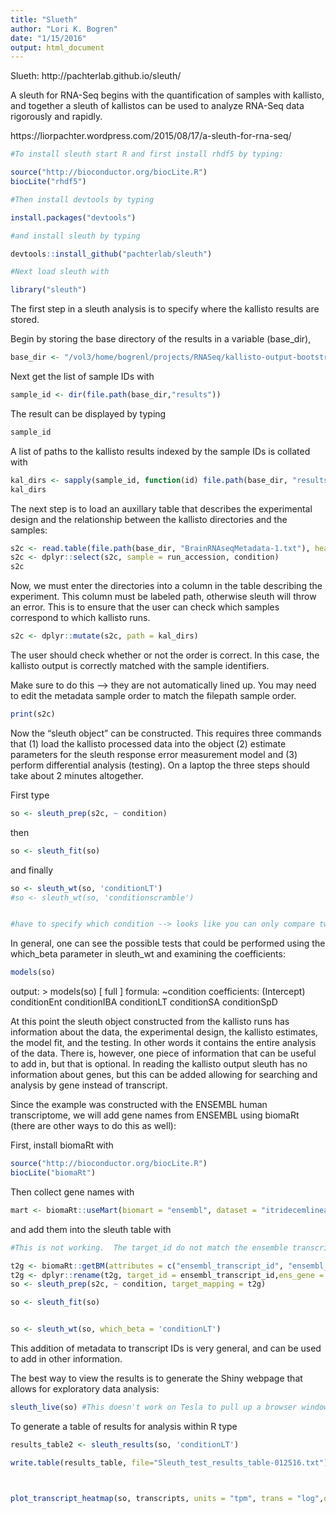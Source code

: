 ```yaml
---
title: "Slueth"
author: "Lori K. Bogren"
date: "1/15/2016"
output: html_document
---
```

Slueth:
http://pachterlab.github.io/sleuth/

A sleuth for RNA-Seq begins with the quantification of samples with kallisto, and together a sleuth of kallistos can be used to analyze RNA-Seq data rigorously and rapidly.

https://liorpachter.wordpress.com/2015/08/17/a-sleuth-for-rna-seq/

```r
#To install sleuth start R and first install rhdf5 by typing:

source("http://bioconductor.org/biocLite.R")
biocLite("rhdf5")

#Then install devtools by typing

install.packages("devtools")

#and install sleuth by typing

devtools::install_github("pachterlab/sleuth")

#Next load sleuth with

library("sleuth")
```


The first step in a sleuth analysis is to specify where the kallisto results are stored. 

Begin by storing the base directory of the results in a variable (base_dir),

```r
base_dir <- "/vol3/home/bogrenl/projects/RNASeq/kallisto-output-bootstrap-formatted"

```

Next get the list of sample IDs with

```r

sample_id <- dir(file.path(base_dir,"results"))

```

The result can be displayed by typing

```r

sample_id

```

A list of paths to the kallisto results indexed by the sample IDs is collated with

```r

kal_dirs <- sapply(sample_id, function(id) file.path(base_dir, "results", id, "kallisto"))
kal_dirs

```

The next step is to load an auxillary table that describes the experimental design and the relationship between the kallisto directories and the samples:

```r

s2c <- read.table(file.path(base_dir, "BrainRNAseqMetadata-1.txt"), header = TRUE, stringsAsFactors=FALSE)
s2c <- dplyr::select(s2c, sample = run_accession, condition)
s2c

```

Now, we must enter the directories into a column in the table describing the experiment. This column must be labeled path, otherwise sleuth will throw an error. This is to ensure that the user can check which samples correspond to which kallisto runs.

```r

s2c <- dplyr::mutate(s2c, path = kal_dirs)

```

The user should check whether or not the order is correct. In this case, the kallisto output is correctly matched with the sample identifiers.

Make sure to do this --> they are not automatically lined up.  You may need to edit the metadata sample order to match the filepath sample order.

```r

print(s2c)

```

Now the “sleuth object” can be constructed. This requires three commands that (1) load the kallisto processed data into the object (2) estimate parameters for the sleuth response error measurement model and (3) perform differential analysis (testing). On a laptop the three steps should take about 2 minutes altogether.

First type

```r

so <- sleuth_prep(s2c, ~ condition)

```

then

```r

so <- sleuth_fit(so)

```

and finally

```r


so <- sleuth_wt(so, 'conditionLT')
#so <- sleuth_wt(so, 'conditionscramble')


#have to specify which condition --> looks like you can only compare two contisions at once.  The intercept is chosen based on alphbetical order or the condition column ...in our data set it would be Ar.

```

In general, one can see the possible tests that could be performed using the which_beta parameter in sleuth_wt and examining the coefficients:

```r

models(so)

```
output:
> models(so)
[  full  ]
formula:  ~condition 
coefficients:
  (Intercept)
 	conditionEnt
 	conditionIBA
 	conditionLT
 	conditionSA
 	conditionSpD


At this point the sleuth object constructed from the kallisto runs has information about the data, the experimental design, the kallisto estimates, the model fit, and the testing. In other words it contains the entire analysis of the data. There is, however, one piece of information that can be useful to add in, but that is optional. In reading the kallisto output sleuth has no information about genes, but this can be added allowing for searching and analysis by gene instead of transcript.

Since the example was constructed with the ENSEMBL human transcriptome, we will add gene names from ENSEMBL using biomaRt (there are other ways to do this as well):

First, install biomaRt with

```r

source("http://bioconductor.org/biocLite.R")
biocLite("biomaRt")


```

Then collect gene names with

```r

mart <- biomaRt::useMart(biomart = "ensembl", dataset = "itridecemlineatus_gene_ensembl")

```

and add them into the sleuth table with

```r

#This is not working.  The target_id do not match the ensemble transcript IDs....

t2g <- biomaRt::getBM(attributes = c("ensembl_transcript_id", "ensembl_gene_id", "external_gene_name"), mart = mart)
t2g <- dplyr::rename(t2g, target_id = ensembl_transcript_id,ens_gene = ensembl_gene_id, ext_gene = external_gene_name)
so <- sleuth_prep(s2c, ~ condition, target_mapping = t2g)

so <- sleuth_fit(so)


so <- sleuth_wt(so, which_beta = 'conditionLT')

```

This addition of metadata to transcript IDs is very general, and can be used to add in other information.

The best way to view the results is to generate the Shiny webpage that allows for exploratory data analysis:

```r

sleuth_live(so) #This doesn't work on Tesla to pull up a browser window.  Have to run on laptop
```

To generate a table of results for analysis within R type

```r

results_table2 <- sleuth_results(so, 'conditionLT')

write.table(results_table, file="Sleuth_test_results_table-012516.txt")



plot_transcript_heatmap(so, transcripts, units = "tpm", trans = "log",offset = 1)

```

